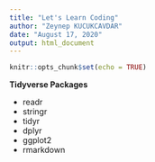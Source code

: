 ---
title: "Let's Learn Coding"
author: "Zeynep KUCUKCAVDAR"
date: "August 17, 2020"
output: html_document
---

```{r setup, include=FALSE}
knitr::opts_chunk$set(echo = TRUE)
```

**Tidyverse Packages**

* readr
* stringr
* tidyr
* dplyr
* ggplot2
* rmarkdown 



























